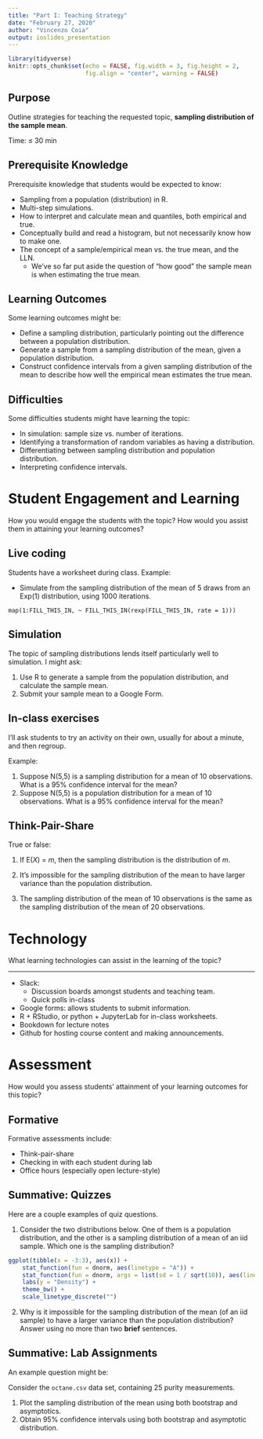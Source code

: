 ```yaml
---
title: "Part I: Teaching Strategy"
date: "February 27, 2020"
author: "Vincenzo Coia"
output: ioslides_presentation
---
```


```r
library(tidyverse)
knitr::opts_chunk$set(echo = FALSE, fig.width = 3, fig.height = 2, 
					  fig.align = "center", warning = FALSE)
```

## Purpose

Outline strategies for teaching the requested topic, __sampling distribution of the sample mean__.

Time: $\leq$ 30 min

## Prerequisite Knowledge

Prerequisite knowledge that students would be expected to know:

- Sampling from a population (distribution) in R.
- Multi-step simulations.
- How to interpret and calculate mean and quantiles, both empirical and true.
- Conceptually build and read a histogram, but not necessarily know how to make one.
- The concept of a sample/empirical mean vs. the true mean, and the LLN.
	- We've so far put aside the question of "how good" the sample mean is when estimating the true mean.

## Learning Outcomes

Some learning outcomes might be:

- Define a sampling distribution, particularly pointing out the difference between a population distribution.
- Generate a sample from a sampling distribution of the mean, given a population distribution.
- Construct confidence intervals from a given sampling distribution of the mean to describe how well the empirical mean estimates the true mean.

## Difficulties

Some difficulties students might have learning the topic:

- In simulation: sample size vs. number of iterations.
- Identifying a transformation of random variables as having a distribution.
- Differentiating between sampling distribution and population distribution.
- Interpreting confidence intervals.

# Student Engagement and Learning

How you would engage the students with the topic? How would you assist them in attaining your learning outcomes?

## Live coding

Students have a worksheet during class. Example:

- Simulate from the sampling distribution of the mean of 5 draws from an Exp(1) distribution, using 1000 iterations.

```
map(1:FILL_THIS_IN, ~ FILL_THIS_IN(rexp(FILL_THIS_IN, rate = 1)))
```


## Simulation

The topic of sampling distributions lends itself particularly well to simulation. I might ask:

1. Use R to generate a sample from the population distribution, and calculate the sample mean.
2. Submit your sample mean to a Google Form.

## In-class exercises

I'll ask students to try an activity on their own, usually for about a minute, and then regroup.

Example:

1. Suppose N(5,5) is a sampling distribution for a mean of 10 observations. What is a 95% confidence interval for the mean?
2. Suppose N(5,5) is a population distribution for a mean of 10 observations. What is a 95% confidence interval for the mean?

## Think-Pair-Share

True or false:

1. If E(_X_) = _m_, then the sampling distribution is the distribution of _m_. 

2. It's impossible for the sampling distribution of the mean to have larger variance than the population distribution.

3. The sampling distribution of the mean of 10 observations is the same as the sampling distribution of the mean of 20 observations.

# Technology

What learning technologies can assist in the learning of the topic?

-----

- Slack: 
	- Discussion boards amongst students and teaching team.
	- Quick polls in-class
- Google forms: allows students to submit information.
- R + RStudio, or python + JupyterLab for in-class worksheets.
- Bookdown for lecture notes
- Github for hosting course content and making announcements.

# Assessment

How would you assess students' attainment of your learning outcomes
for this topic? 

## Formative

Formative assessments include:

- Think-pair-share
- Checking in with each student during lab
- Office hours (especially open lecture-style)

## Summative: Quizzes

Here are a couple examples of quiz questions.

1. Consider the two distributions below. One of them is a population distribution, and the other is a sampling distribution of a mean of an iid sample. Which one is the sampling distribution?

```r
ggplot(tibble(x = -3:3), aes(x)) +
	stat_function(fun = dnorm, aes(linetype = "A")) +
	stat_function(fun = dnorm, args = list(sd = 1 / sqrt(10)), aes(linetype = "B")) +
	labs(y = "Density") +
	theme_bw() +
	scale_linetype_discrete("")
```

2. Why is it impossible for the sampling distribution of the mean (of an iid sample) to have a larger variance than the population distribution? Answer using no more than two **brief** sentences.

## Summative: Lab Assignments

An example question might be:

Consider the `octane.csv` data set, containing 25 purity measurements.

1. Plot the sampling distribution of the mean using both bootstrap and asymptotics.
2. Obtain 95% confidence intervals using both bootstrap and asymptotic distribution.


